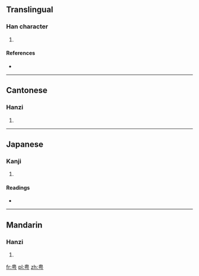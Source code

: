 ==Translingual==

===Han character===
{{Han char|rn=102|rad=田|as=02|sn=7|four=5072<sub>7</sub>|canj=中田一女尸 (LWMVS)}}

# {{defn|Han|sort=田02}}

====References====
* {{Han ref|kx=0759.060|dkj=21734|dj=1169.050|hdz=42528.060|uh=7539|ud=30009|bh=CB6E|bd=52078}}

----

==Cantonese==

===Hanzi===
{{yue-hanzi|jyut=|y=ping1}}

# {{defn|lang=yue|sort=田02}}

----

==Japanese==

===Kanji===
{{ja-kanji|grade=|rs=田02}}

# {{defn|lang=ja|sort=田02}}

====Readings====
* {{ja-readings|on=[[へい]] (hei), [[びょう]] (byō)|kun=[[せわしい]] (sewashii)|nanori=}}

----

==Mandarin==

===Hanzi===
{{cmn-hanzi|pin=[[pīng]] ([[ping1]]), [[píng]] ([[ping2]])|wg=p'ing<sup>1</sup>, p'ing<sup>2</sup>}}

# {{defn|lang=cmn|sort=田02}}

[[fr:甹]]
[[pl:甹]]
[[zh:甹]]